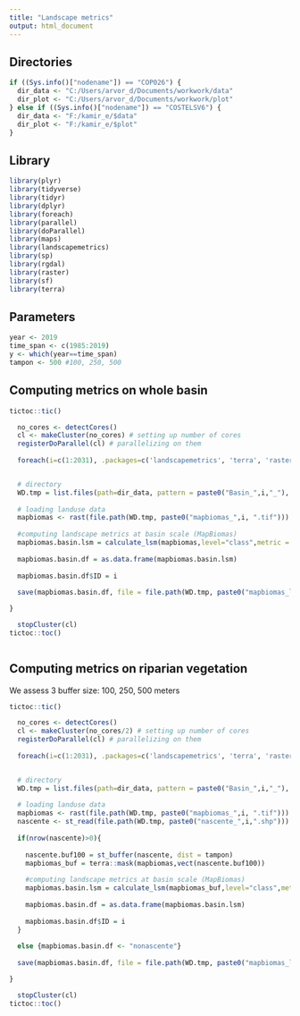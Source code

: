 ---
title: "Landscape metrics"
output: html_document
---

## Directories

```{r }

if ((Sys.info()["nodename"]) == "COP026") {
  dir_data <- "C:/Users/arvor_d/Documents/workwork/data"
  dir_plot <- "C:/Users/arvor_d/Documents/workwork/plot"
} else if ((Sys.info()["nodename"]) == "COSTELSV6") {
  dir_data <- "F:/kamir_e/$data"
  dir_plot <- "F:/kamir_e/$plot"
}

```

## Library

```{r }

library(plyr)
library(tidyverse)
library(tidyr)
library(dplyr)
library(foreach)
library(parallel)
library(doParallel)
library(maps)
library(landscapemetrics)
library(sp)
library(rgdal)
library(raster)
library(sf)
library(terra)

```

## Parameters

```{r }

year <- 2019
time_span <- c(1985:2019)
y <- which(year==time_span)
tampon <- 500 #100, 250, 500

```

## Computing metrics on whole basin

```{r }

tictoc::tic()

  no_cores <- detectCores()
  cl <- makeCluster(no_cores) # setting up number of cores
  registerDoParallel(cl) # parallelizing on them
  
  foreach(i=c(1:2031), .packages=c('landscapemetrics', 'terra', 'raster')) %dopar%  { 


  # directory
  WD.tmp = list.files(path=dir_data, pattern = paste0("Basin_",i,"_"), full.names = TRUE)
  
  # loading landuse data
  mapbiomas <- rast(file.path(WD.tmp, paste0("mapbiomas_",i, ".tif")))
  
  #computing landscape metrics at basin scale (MapBiomas)
  mapbiomas.basin.lsm = calculate_lsm(mapbiomas,level="class",metric = c("ca","pland","np"),directions =8)
  
  mapbiomas.basin.df = as.data.frame(mapbiomas.basin.lsm)
  
  mapbiomas.basin.df$ID = i
  
  save(mapbiomas.basin.df, file = file.path(WD.tmp, paste0("mapbiomas_lsm",i,".RData")))

}

  stopCluster(cl)
tictoc::toc()



```

## Computing metrics on riparian vegetation

We assess 3 buffer size: 100, 250, 500 meters

```{r }

tictoc::tic()

  no_cores <- detectCores()
  cl <- makeCluster(no_cores/2) # setting up number of cores
  registerDoParallel(cl) # parallelizing on them
  
  foreach(i=c(1:2031), .packages=c('landscapemetrics', 'terra', 'raster', 'sf')) %dopar%  { 


  # directory
  WD.tmp = list.files(path=dir_data, pattern = paste0("Basin_",i,"_"), full.names = TRUE)
  
  # loading landuse data
  mapbiomas <- rast(file.path(WD.tmp, paste0("mapbiomas_",i, ".tif")))
  nascente <- st_read(file.path(WD.tmp, paste0("nascente_",i,".shp"))) 
  
  if(nrow(nascente)>0){
    
    nascente.buf100 = st_buffer(nascente, dist = tampon)
    mapbiomas_buf = terra::mask(mapbiomas,vect(nascente.buf100))
  
    #computing landscape metrics at basin scale (MapBiomas)
    mapbiomas.basin.lsm = calculate_lsm(mapbiomas_buf,level="class",metric = c("ca","pland","np"),directions =8)
    
    mapbiomas.basin.df = as.data.frame(mapbiomas.basin.lsm)
    
    mapbiomas.basin.df$ID = i
  }
  
  else {mapbiomas.basin.df <- "nonascente"}
  
  save(mapbiomas.basin.df, file = file.path(WD.tmp, paste0("mapbiomas_lsm_buf",tampon, "_",i,".RData")))

}

  stopCluster(cl)
tictoc::toc()



```